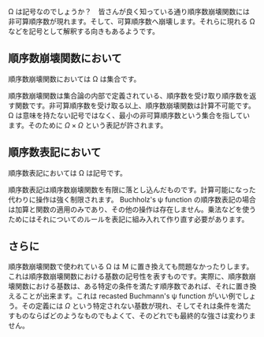Ω は記号なのでしょうか？　皆さんが良く知っている通り順序数崩壊関数には非可算順序数が現れます。そして、可算順序数へ崩壊します。それらに現れる Ω などを記号として解釈する向きもあるようです。

== 順序数崩壊関数において ==

順序数崩壊関数においては Ω は集合です。

順序数崩壊関数は集合論の内部で定義されている、順序数を受け取り順序数を返す関数です。非可算順序数を受け取る以上、順序数崩壊関数は計算不可能です。 Ω は意味を持たない記号ではなく、最小の非可算順序数という集合を指しています。そのために \( \Omega \times \Omega \) という表記が許されます。

== 順序数表記において ==

順序数表記においては Ω は記号です。

順序数表記は順序数崩壊関数を有限に落とし込んだものです。計算可能になった代わりに操作は強く制限されます。 Buchholz's ψ function の順序数表記の場合は加算と関数の適用のみであり、その他の操作は存在しません。乗法などを使うためにはそれについてのルールを表記に組み入れて作り直す必要があります。

== さらに ==

順序数崩壊関数で使われている Ω は Μ に置き換えても問題なかったりします。これは順序数崩壊関数における基数の記号性を表すものです。実際に、順序数崩壊関数における基数は、ある特定の条件を満たす順序数であれば、それに置き換えることが出来ます。これは recasted Buchmann's ψ function がいい例でしょう。その定義には \( \Omega \) という特定されない基数が現れ、そしてそれは条件を満たすものならばどのようなものでもよくて、そのどれでも最終的な強さは変わりません。
